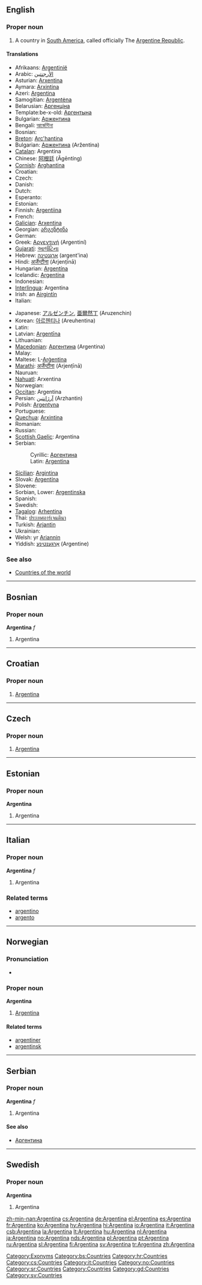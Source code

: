 {{see|argentina}}
{{wikipedia}}
==English==

===Proper noun===
{{en-proper noun}}

# A country in [[South America]], called officially The [[Argentine Republic]].

====Translations====
{{trans-top|Translations}}
*Afrikaans: [[Argentinië]] 
*Arabic: [[الأرجنتين]] 
*Asturian: [[Arxentina]] 
*Aymara: [[Arxintina]] 
*Azeri: [[Argentina]] 
*Samogitian: [[Argentėna]] 
*Belarusian: [[Аргенціна]] 
*Template:be-x-old: [[Аргентына]] 
*Bulgarian: [[Аржентина]] 
*Bengali: [[আর্জেন্টিনা]] 
*Bosnian: {{t-|bs|Argentina|f}}
*[[Breton]]: [[Arc'hantina]]
*Bulgarian: [[Аржентина]] (Aržentina)
*[[Catalan]]: Argentina {{f}}
*Chinese: [[阿根廷]] (Āgēntíng)
*[[Cornish]]: [[Arghantina]]
*Croatian: {{t-|hr|Argentina|f}}
* Czech: {{t+|cs|Argentina|f}}
* Danish: {{t-|da|Argentina}}
* Dutch: {{t+|nl|Argentinië}}
* Esperanto: {{t-|eo|Argentino|xs=Esperanto}}
* Estonian: {{t-|et|Argentina}}
*Finnish: [[Argentiina]]
* French: {{t+|fr|Argentine|f}}
*[[Galician]]: [[Arxentina]]
*Georgian: [[არგენტინა]]
* German: {{t+|de|Argentinien}}
*Greek: [[Αργεντινή]] (Argentiní)
*[[Gujarati]]: [[આર્જંટિના]]
*Hebrew: [[ארגנטינה]] (argent'ina)
*Hindi: [[अर्जेन्टीना]] (Arjenṭīnā)
*Hungarian: [[Argentína]]
*Icelandic: [[Argentína]]
* Indonesian: {{t-|id|Argentina|xs=Indonesian}}
*[[Interlingua]]: Argentina
*Irish: an [[Airgintín]] {{f}}
* Italian: {{t+|it|Argentina}}
{{trans-mid}}
*Japanese: [[アルゼンチン]], [[亜爾然丁]] (Aruzenchin)
*Korean: [[아르헨티나]] (Areuhentina)
* Latin: {{t+|la|Argentina}}
*Latvian: [[Argentīna]]
* Lithuanian: {{t+|lt|Argentina|xs=Lithuanian}}
*[[Macedonian]]: [[Аргентина]] (Argentina)
* Malay: {{t-|ms|Argentina|xs=Malay}}
*Maltese: L-[[Arġentina]]
*[[Marathi]]: [[अर्जेन्टीना]] (Arjenṭīnā)
* Nauruan: {{t-|na|Argentina|xs=Nauruan}}
*[[Nahuatl]]: Arxentina
* Norwegian: {{t+|no|Argentina}}
*[[Occitan]]: Argentina
*Persian: [[آرژانتین]] (Arzhantin)
*Polish: [[Argentyna]] {{f}}
* Portuguese: {{t+|pt|Argentina}}
*[[Quechua]]: [[Arxintina]]
* Romanian: {{t-|ro|Argentina|f}}
* Russian: {{t+|ru|Аргентина|tr=Argentina|sc=Cyrl}}
*[[Scottish Gaelic]]: Argentina
*Serbian:
*:Cyrillic: [[Аргентина#Serbian|Аргентина]] {{f}}
*:Latin: [[Argentina#Serbian|Argentina]] {{f}}
*[[Sicilian]]: [[Argintina]] {{f}}
*Slovak: [[Argentína]]
* Slovene: {{t+|sl|Argentina}}
*Sorbian, Lower: [[Argentinska]]
* Spanish: {{t+|es|Argentina}}
* Swedish: {{t+|sv|Argentina}}
*[[Tagalog]]: [[Arhentina]]
*Thai: [[ประเทศอาร์เจนตินา]]
*Turkish: [[Arjantin]]
* Ukrainian: {{t+|uk|Аргентина|tr=Arhentyna|sc=Cyrl|xs=Ukrainian}}
*Welsh: yr [[Ariannin]] {{f}}
*Yiddish: [[אַרגענטינע]] (Argentine)
{{trans-bottom}}

===See also===
*[[Countries of the world]]

[[Category:Exonyms]]

----

==Bosnian==

===Proper noun===
'''Argentina''' ''f''

# Argentina

[[Category:bs:Countries]]

----

==Croatian==

===Proper noun===
{{infl|hr|proper noun|g=f}}

# [[#English|Argentina]]

[[Category:hr:Countries]]

----

==Czech==

===Proper noun===
{{cs-proper noun|g=f}}

# [[#English|Argentina]]

[[Category:cs:Countries]]

----

==Estonian==

===Proper noun===
'''Argentina'''

# Argentina {{et-country}}

----

==Italian==

===Proper noun===
'''Argentina''' ''f''

# Argentina

===Related terms===
*[[argentino]]
*[[argento]]

[[Category:it:Countries]]

----

==Norwegian==

===Pronunciation===
*{{IPA|/ɑɾgəntɪːnɑ/}}

===Proper noun===
'''Argentina'''

# [[#English|Argentina]]

====Related terms====
*[[argentiner]]
*[[argentinsk]]

[[Category:no:Countries]]

----

==Serbian==

===Proper noun===
'''Argentina''' ''f''

# Argentina

====See also====
*[[Аргентина]]

[[Category:sr:Countries]]

----

==Swedish==

===Proper noun===
'''Argentina'''

# Argentina

[[Category:Countries]]
[[Category:gd:Countries]]
[[Category:sv:Countries]]

[[zh-min-nan:Argentina]]
[[cs:Argentina]]
[[de:Argentina]]
[[el:Argentina]]
[[es:Argentina]]
[[fr:Argentina]]
[[ko:Argentina]]
[[hy:Argentina]]
[[hi:Argentina]]
[[io:Argentina]]
[[it:Argentina]]
[[csb:Argentina]]
[[la:Argentina]]
[[lt:Argentina]]
[[hu:Argentina]]
[[nl:Argentina]]
[[ja:Argentina]]
[[no:Argentina]]
[[nds:Argentina]]
[[pl:Argentina]]
[[pt:Argentina]]
[[ru:Argentina]]
[[sl:Argentina]]
[[fi:Argentina]]
[[sv:Argentina]]
[[tr:Argentina]]
[[zh:Argentina]]